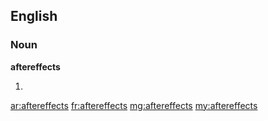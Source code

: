 ==English==
===Noun===
'''aftereffects'''
#{{plural of|[[aftereffect]]}}

[[ar:aftereffects]]
[[fr:aftereffects]]
[[mg:aftereffects]]
[[my:aftereffects]]